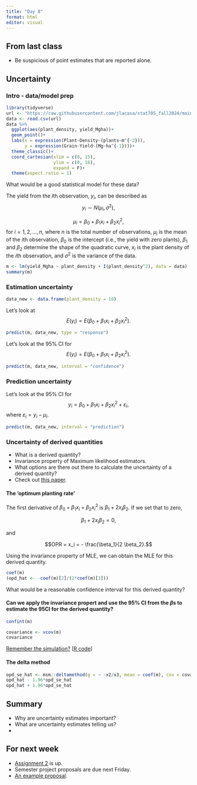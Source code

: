 ```yaml
---
title: "Day 8"
format: html
editor: visual
---
```


## From last class

-   Be suspicious of point estimates that are reported alone.  

## Uncertainty  

### Intro - data/model prep  

```r
library(tidyverse)
url <- "https://raw.githubusercontent.com/jlacasa/stat705_fall2024/main/classes/data/corn_example2.csv"
data <- read.csv(url)
data %>% 
  ggplot(aes(plant_density, yield_Mgha))+
  geom_point()+
  labs(x = expression(Plant~Density~(plants~m^{-2})), 
       y = expression(Grain~Yield~(Mg~ha^{-1})))+
  theme_classic()+
  coord_cartesian(xlim = c(0, 15), 
                  ylim = c(0, 16), 
                  expand = F)+
  theme(aspect.ratio = 1)
```

What would be a good statistical model for these data?  

The yield from the $i$th observation, $y_i$, can be described as 
$$y_i \sim N(\mu_i , \sigma^2),$$

$$\mu_i = \beta_0 + \beta_1 x_i + \beta_2 x_i^2 ,$$
for $i =1, 2, ..., n$, where $n$ is the total number of observations, $\mu_i$ is the mean of the $i$th observation, $\beta_0$ is the intercept (i.e., the yield with zero plants), $\beta_1$ and $\beta_2$ determine the shape of the quadratic curve, $x_i$ is the plant density of the $i$th observation, and $\sigma^2$ is the variance of the data.  

```r
m <- lm(yield_Mgha ~ plant_density + I(plant_density^2), data = data)
summary(m)
```


### Estimation uncertainty  


```r
data_new <- data.frame(plant_density = 10)
```

Let's look at 
$$E(y_i) = E(\beta_0 + \beta_1 x_i + \beta_2 x_i^2).$$
```r
predict(m, data_new, type = "response")
```


Let's look at the 95% CI for 
$$E(y_i) = E(\beta_0 + \beta_1 x_i + \beta_2 x_i^2).$$

```r
predict(m, data_new, interval = "confidence")
```

### Prediction uncertainty  

Let's look at the 95% CI for 
$$y_i = \beta_0 + \beta_1 x_i + \beta_2 x_i^2 + \varepsilon_i,$$
where $\varepsilon_i = y_i- \mu_i$.


```r
predict(m, data_new, interval = "prediction")
```

### Uncertainty of derived quantities  

- What is a derived quantity?  
- Invariance property of Maximum likelihood estimators.  
- What options are there out there to calculate the uncertainty of a derived quantity?  
- Check out [this paper](https://link.springer.com/article/10.1186/s13007-024-01261-9).  

#### The 'optimum planting rate'  

The first derivative of $\beta_0 + \beta_1 x_i + \beta_2 x_i^2$ is $\beta_1 + 2x_i \beta_2$. If we set that to zero, 

$$\beta_1 + 2x_i \beta_2 = 0, $$

and 

$$OPR = x_i  = - \frac{\beta_1}{2 \beta_2}.$$

Using the invariance property of MLE, we can obtain the MLE for this derived quantity.  

```r
coef(m)
(opd_hat <- -coef(m)[2]/(2*coef(m)[3]))
```

What would be a reasonable confidence interval for this derived quantity?   

#### Can we apply the invariance propert and use the 95% CI from the $\beta$s to estimate the 95CI for the derived quantity?  


```r
confint(m)
```

```r
covariance <- vcov(m)
covariance
```

[Remember the simulation?](https://jlacasa.github.io/stat705_fall2024/classes/in_class_code/day8_simulation_ _example) [[R code](https://github.com/jlacasa/stat705_fall2024/tree/main/classes/in_class_code/day8_simulation_ _example.qmd)]


#### The delta method  


```r
opd_se_hat <- msm::deltamethod(g = ~ -x2/x3, mean = coef(m), cov = covariance)
opd_hat - 1.96*opd_se_hat
opd_hat + 1.96*opd_se_hat
```

## Summary    

- Why are uncertainty estimates important?  
- What are uncertainty estimates telling us?  
- 

## For next week  

- [Assignment 2](https://jlacasa.github.io/stat705_fall2024/assignments/hw2) is up.  
- Semester project proposals are due next Friday.
- [An example proposal](https://github.com/jlacasa/stat705_fall2024/blob/main/homeworks/finalproj.pdf). 


